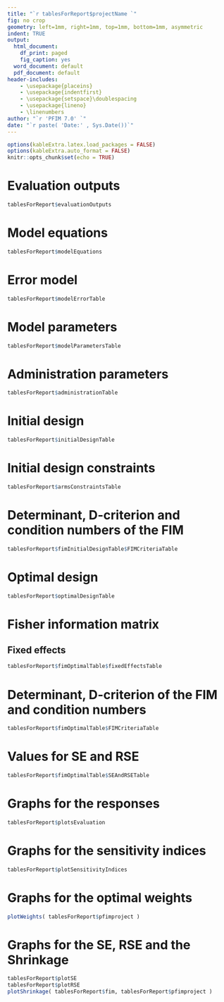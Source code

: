---
title: "`r tablesForReport$projectName `"
fig: no crop
geometry: left=1mm, right=1mm, top=1mm, bottom=1mm, asymmetric
indent: TRUE
output:
  html_document:
    df_print: paged
    fig_caption: yes
  word_document: default
  pdf_document: default
header-includes: 
    - \usepackage{placeins}
    - \usepackage{indentfirst}
    - \usepackage{setspace}\doublespacing
    - \usepackage{lineno}
    - \linenumbers
author: "`r 'PFIM 7.0' `"
date: "`r paste( 'Date:' , Sys.Date())`"
---
 
```{r setup, include=FALSE}
options(kableExtra.latex.load_packages = FALSE)
options(kableExtra.auto_format = FALSE)
knitr::opts_chunk$set(echo = TRUE)
```
# Evaluation outputs
```{r evaluationOutputs, echo = FALSE, comment='', fig.height = 5, fig.width = 10, fig.align = "center"} 
tablesForReport$evaluationOutputs
```

# Model equations 
```{r modelEquations, echo = FALSE, comment='', fig.height = 5, fig.width = 10, fig.align = "center"} 
tablesForReport$modelEquations
```

# Error model 
```{r ModelError, echo = FALSE, comment='', fig.height = 5, fig.width = 10, fig.align = "center"} 
tablesForReport$modelErrorTable
```

# Model parameters 
```{r ModelParameters, echo = FALSE, comment='', fig.height = 5, fig.width = 10, fig.align = "center"} 
tablesForReport$modelParametersTable
```

# Administration parameters 
```{r AdministrationParameters, echo = FALSE, comment='', fig.height = 5, fig.width = 10, fig.align = "center"} 
tablesForReport$administrationTable
```

# Initial design
```{r initialDesignTable, echo = FALSE, comment='', fig.height = 5, fig.width = 10, fig.align = "center"} 
tablesForReport$initialDesignTable
```

# Initial design constraints 
```{r Constraints, echo = FALSE, comment='', fig.height = 5, fig.width = 10, fig.align = "center"}  
tablesForReport$armsConstraintsTable
``` 

# Determinant, D-criterion and condition numbers of the FIM 
```{r FIMCriteriaTable, echo = FALSE, comment='', fig.height = 5, fig.width = 10, fig.align = "center"} 
tablesForReport$fimInitialDesignTable$FIMCriteriaTable
``` 

# Optimal design
```{r optimalDesignTable, echo = FALSE, comment='', fig.height = 5, fig.width = 10, fig.align = "center"} 
tablesForReport$optimalDesignTable
```

# Fisher information matrix

## Fixed effects 
```{r FimFixedEffect, echo = FALSE, comment='', fig.height = 5, fig.width = 10, fig.align = "center"} 
tablesForReport$fimOptimalTable$fixedEffectsTable
``` 

# Determinant, D-criterion of the FIM and condition numbers
```{r Criteria, echo = FALSE, comment='', fig.height = 5, fig.width = 10, fig.align = "center"} 
tablesForReport$fimOptimalTable$FIMCriteriaTable
``` 
 
# Values for SE and RSE
```{r SEandRSE, echo = FALSE, comment='', fig.height = 5, fig.width = 10, fig.align = "center"} 
tablesForReport$fimOptimalTable$SEAndRSETable
``` 

# Graphs for the responses
```{r plotsEvaluation, 'results' = FALSE, echo = FALSE, comment='', fig.height = 5, fig.width = 10, fig.align = "center"} 
tablesForReport$plotsEvaluation 
``` 

# Graphs for the sensitivity indices
```{r plotSensitivityIndices, 'results' = FALSE, echo = FALSE, comment='', fig.height = 5, fig.width = 10, fig.align = "center"} 
tablesForReport$plotSensitivityIndices 
``` 

# Graphs for the optimal weights
```{r plotWeight, 'results' = FALSE, echo = FALSE, comment='', fig.height = 5, fig.width = 10, fig.align = "center"} 
plotWeights( tablesForReport$pfimproject ) 
``` 

# Graphs for the SE, RSE and the Shrinkage
```{r plotSEandRSE, 'results' = FALSE, echo = FALSE, comment='', fig.height = 5, fig.width = 10, fig.align = "center"} 
tablesForReport$plotSE 
tablesForReport$plotRSE 
plotShrinkage( tablesForReport$fim, tablesForReport$pfimproject )
``` 



  

